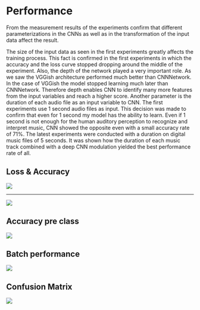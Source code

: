 

# Performance

From the measurement results of the experiments confirm that different parameterizations in the CNNs as well as in the transformation of the input data affect the result.

The size of the input data as seen in the first experiments greatly affects the training process. This fact is confirmed in the first experiments in which the accuracy and the loss curve stopped dropping around the middle of the experiment.
Also, the depth of the network played a very important role. As we saw the VGGish architecture performed much better than CNNNetwork. In the case of VGGish the model stopped learning much later than CNNNetwork. Therefore depth enables CNN to identify many more features from the input variables and reach a higher score.
Another parameter is the duration of each audio file as an input variable to CNN. The first experiments use 1 second audio files as input. This decision was made to confirm that even for 1 second my model has the ability to learn. Even if 1 second is not enough for the human auditory perception to recognize and interpret music, CNN showed the opposite even with a small accuracy rate of 71%. The latest experiments were conducted with a duration on digital music files of 5 seconds. It was shown how the duration of each music track combined with a deep CNN modulation yielded the best performance rate of all.


## Loss & Accuracy

<Image src={loss} width={900} height={400}/>

---

<Image src={acc} width={900} height={400}/>


## Accuracy pre class

<Image src={acc_class} width={900} height={400}/>


## Batch performance

<Image src={batch} width={900} height={400}/>

## Confusion Matrix

<Image src={cf} width={900} height={400}/>
